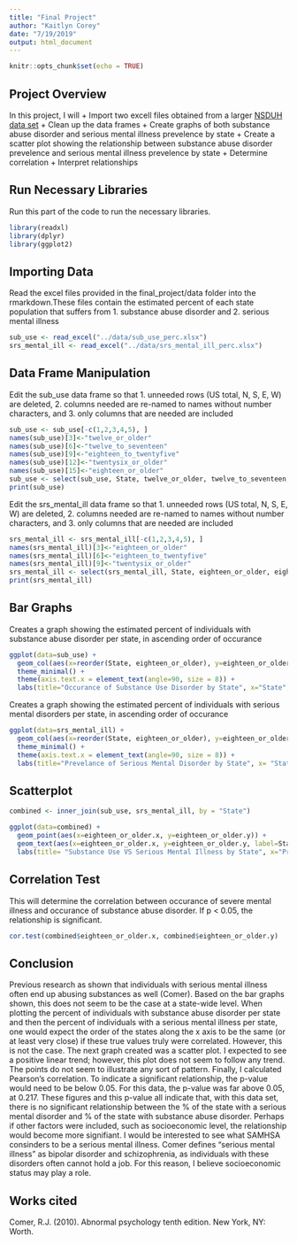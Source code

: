 ```yaml
---
title: "Final Project"
author: "Kaitlyn Corey"
date: "7/19/2019"
output: html_document
---
```


```r
knitr::opts_chunk$set(echo = TRUE)
```

## Project Overview
In this project, I will
+ Import two excell files obtained from a larger [NSDUH data set](https://www.samhsa.gov/data/report/2016-2017-nsduh-state-prevalence-estimates)
+ Clean up the data frames
+ Create graphs of both substance abuse disorder and serious mental illness prevelence by state
+ Create a scatter plot showing the relationship between substance abuse disorder prevelence and serious mental illness prevelence by state
+ Determine correlation
+ Interpret relationships


## Run Necessary Libraries
Run this part of the code to run the necessary libraries.
```r
library(readxl)
library(dplyr)
library(ggplot2)
```


## Importing Data
Read the excel files provided in the final_project/data folder into the rmarkdown.These files contain the estimated percent of each state population that suffers from 1. substance abuse disorder and 2. serious mental illness
```r
sub_use <- read_excel("../data/sub_use_perc.xlsx")
srs_mental_ill <- read_excel("../data/srs_mental_ill_perc.xlsx")
```


## Data Frame Manipulation
Edit the sub_use data frame so that
1. unneeded rows (US total, N, S, E, W) are deleted,
2. columns needed are re-named to names without number characters, and
3. only columns that are needed are included
```r
sub_use <- sub_use[-c(1,2,3,4,5), ]
names(sub_use)[3]<-"twelve_or_older"
names(sub_use)[6]<-"twelve_to_seventeen"
names(sub_use)[9]<-"eighteen_to_twentyfive"
names(sub_use)[12]<-"twentysix_or_older"
names(sub_use)[15]<-"eighteen_or_older"
sub_use <- select(sub_use, State, twelve_or_older, twelve_to_seventeen, eighteen_to_twentyfive, twentysix_or_older, eighteen_or_older)
print(sub_use)
```

Edit the srs_mental_ill data frame so that
1. unneeded rows (US total, N, S, E, W) are deleted,
2. columns needed are re-named to names without number characters, and
3. only columns that are needed are included

```r
srs_mental_ill <- srs_mental_ill[-c(1,2,3,4,5), ]
names(srs_mental_ill)[3]<-"eighteen_or_older"
names(srs_mental_ill)[6]<-"eighteen_to_twentyfive"
names(srs_mental_ill)[9]<-"twentysix_or_older"
srs_mental_ill <- select(srs_mental_ill, State, eighteen_or_older, eighteen_to_twentyfive, twentysix_or_older)
print(srs_mental_ill)
```

## Bar Graphs
Creates a graph showing the estimated percent of individuals with substance abuse disorder per state, in ascending order of occurance
```r
ggplot(data=sub_use) +
  geom_col(aes(x=reorder(State, eighteen_or_older), y=eighteen_or_older)) +
  theme_minimal() +
  theme(axis.text.x = element_text(angle=90, size = 8)) +
  labs(title="Occurance of Substance Use Disorder by State", x="State", y="% Population with Substance Use Disorder")

```


Creates a graph showing the estimated percent of individuals with serious mental disorders per state, in ascending order of occurance
```r
ggplot(data=srs_mental_ill) +
  geom_col(aes(x=reorder(State, eighteen_or_older), y=eighteen_or_older)) +
  theme_minimal() +
  theme(axis.text.x = element_text(angle=90, size = 8)) +
  labs(title="Prevelance of Serious Mental Disorder by State", x= "State", y="% Population with Serious Mental Illness")

```



## Scatterplot

```r
combined <- inner_join(sub_use, srs_mental_ill, by = "State")

ggplot(data=combined) +
  geom_point(aes(x=eighteen_or_older.x, y=eighteen_or_older.y)) +
  geom_text(aes(x=eighteen_or_older.x, y=eighteen_or_older.y, label=State), size = 2, position=position_jitter(height=.001)) +
  labs(title= "Substance Use VS Serious Mental Illness by State", x="Prevelence of Substance Use Disorder", y="Prevelence of Serious Mental Illness")


``` 

## Correlation Test 
This will determine the correlation between occurance of severe mental illness and occurance of substance abuse disorder. 
If p < 0.05, the relationship is significant.

```r
cor.test(combined$eighteen_or_older.x, combined$eighteen_or_older.y)

```


## Conclusion
Previous research as shown that individuals with serious mental illness often end up abusing substances as well (Comer). Based on the bar graphs shown, this does not seem to be the case at a state-wide level. When plotting the percent of individuals with substance abuse disorder per state  and then the percent of individuals with a serious mental illness per state, one would expect the order of the states along the x axis to be the same (or at least very close) if these true values truly were correlated. However, this is not the case. The next graph created was a scatter plot. I expected to see a positive linear trend; however, this plot does not seem to follow any trend. The points do not seem to illustrate any sort of pattern. Finally, I calculated Pearson's correlation. To indicate a significant relationship, the p-value would need to be below 0.05. For this data, the p-value was far above 0.05, at 0.217. These figures and this p-value all indicate that, with this data set, there is no significant relationship between the % of the state with a serious mental disorder and % of the state with substance abuse disorder. Perhaps if other factors were included, such as socioeconomic level, the relationship would become more signifiant. I would be interested to see what SAMHSA consinders to be a serious mental illness. Comer defines "serious mental illness" as bipolar disorder and schizophrenia, as individuals with these disorders often cannot hold a job. For this reason, I believe socioeconomic status may play a role.




## Works cited

Comer, R.J. (2010). Abnormal psychology tenth edition. New York, NY: Worth.








